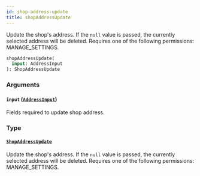```yaml
---
id: shop-address-update
title: shopAddressUpdate
---
```


Update the shop's address. If the `null` value is passed, the currently selected address will be deleted. Requires one of the following permissions: MANAGE_SETTINGS.

```graphql
shopAddressUpdate(
  input: AddressInput
): ShopAddressUpdate
```

### Arguments

#### `input` ([`AddressInput`](../../../developer/api-reference/inputs/address-input))

Fields required to update shop address.

### Type

#### [`ShopAddressUpdate`](../../../developer/api-reference/objects/shop-address-update)

Update the shop's address. If the `null` value is passed, the currently selected address will be deleted. Requires one of the following permissions: MANAGE_SETTINGS.
